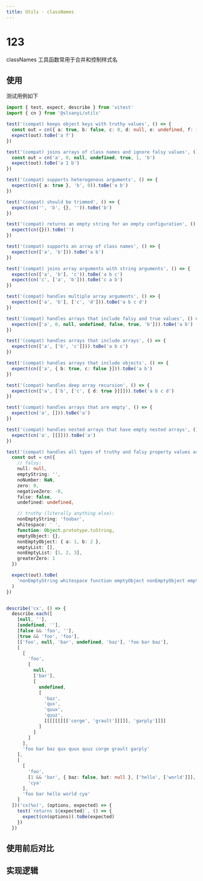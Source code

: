 ```yaml
---
title: Utils · classNames
---
```


# 123

classNames 工具函数常用于合并和控制样式名

## 使用

测试用例如下

```ts
import { test, expect, describe } from 'vitest'
import { cn } from '@slsanyi/utils'

test('(compat) keeps object keys with truthy values', () => {
  const out = cn({ a: true, b: false, c: 0, d: null, e: undefined, f: 1 })
  expect(out).toBe('a f')
})

test('(compat) joins arrays of class names and ignore falsy values', () => {
  const out = cn('a', 0, null, undefined, true, 1, 'b')
  expect(out).toBe('a 1 b')
})

test('(compat) supports heterogenous arguments', () => {
  expect(cn({ a: true }, 'b', 0)).toBe('a b')
})

test('(compat) should be trimmed', () => {
  expect(cn('', 'b', {}, '')).toBe('b')
})

test('(compat) returns an empty string for an empty configuration', () => {
  expect(cn({})).toBe('')
})

test('(compat) supports an array of class names', () => {
  expect(cn(['a', 'b'])).toBe('a b')
})

test('(compat) joins array arguments with string arguments', () => {
  expect(cn(['a', 'b'], 'c')).toBe('a b c')
  expect(cn('c', ['a', 'b'])).toBe('c a b')
})

test('(compat) handles multiple array arguments', () => {
  expect(cn(['a', 'b'], ['c', 'd'])).toBe('a b c d')
})

test('(compat) handles arrays that include falsy and true values', () => {
  expect(cn(['a', 0, null, undefined, false, true, 'b'])).toBe('a b')
})

test('(compat) handles arrays that include arrays', () => {
  expect(cn(['a', ['b', 'c']])).toBe('a b c')
})

test('(compat) handles arrays that include objects', () => {
  expect(cn(['a', { b: true, c: false }])).toBe('a b')
})

test('(compat) handles deep array recursion', () => {
  expect(cn(['a', ['b', ['c', { d: true }]]])).toBe('a b c d')
})

test('(compat) handles arrays that are empty', () => {
  expect(cn('a', [])).toBe('a')
})

test('(compat) handles nested arrays that have empty nested arrays', () => {
  expect(cn('a', [[]])).toBe('a')
})

test('(compat) handles all types of truthy and falsy property values as expected', () => {
  const out = cn({
    // falsy:
    null: null,
    emptyString: '',
    noNumber: NaN,
    zero: 0,
    negativeZero: -0,
    false: false,
    undefined: undefined,

    // truthy (literally anything else):
    nonEmptyString: 'foobar',
    whitespace: ' ',
    function: Object.prototype.toString,
    emptyObject: {},
    nonEmptyObject: { a: 1, b: 2 },
    emptyList: [],
    nonEmptyList: [1, 2, 3],
    greaterZero: 1
  })

  expect(out).toBe(
    'nonEmptyString whitespace function emptyObject nonEmptyObject emptyList nonEmptyList greaterZero'
  )
})


describe('cx', () => {
  describe.each([
    [null, ''],
    [undefined, ''],
    [false && 'foo', ''],
    [true && 'foo', 'foo'],
    [['foo', null, 'bar', undefined, 'baz'], 'foo bar baz'],
    [
      [
        'foo',
        [
          null,
          ['bar'],
          [
            undefined,
            [
              'baz',
              'qux',
              'quux',
              'quuz',
              [[[[[[[[['corge', 'grault']]]]], 'garply']]]]
            ]
          ]
        ]
      ],
      'foo bar baz qux quux quuz corge grault garply'
    ],
    [
      [
        'foo',
        [1 && 'bar', { baz: false, bat: null }, ['hello', ['world']]],
        'cya'
      ],
      'foo bar hello world cya'
    ]
  ])('cx(%o)', (options, expected) => {
    test(`returns ${expected}`, () => {
      expect(cn(options)).toBe(expected)
    })
  })
```

## 使用前后对比

## 实现逻辑
